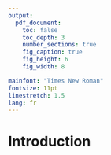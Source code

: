 ```yaml
---
output:
  pdf_document:
    toc: false
    toc_depth: 3
    number_sections: true
    fig_caption: true
    fig_height: 6
    fig_width: 8

mainfont: "Times New Roman"
fontsize: 11pt
linestretch: 1.5
lang: fr
---
```


<!-- PAGE DE GARDE  -->

```{=tex}
\begin{titlepage}

\vspace{1cm}
\begin{center}

\textit{Université Paris Cité}

BUT SD FA EMS - 2025

\vspace{5mm}

\textsc{Situation d'évaluation et d'apprentissage}

\vfill 

{\Huge\bfseries Suivi et calibration d'un modèle de scoring bancaire\par}

{\Large\bfseries \par}

\vfill

{\large\itshape Réalisé par}

{\large Rachid SAHLI}

\vspace{5mm}

\end{center}
\end{titlepage}
```
```{=tex}
\newpage
\pagenumbering{arabic}
```
\phantomsection

<!-- PAGE DE GARDE: FIN  -->

<!-- TABLE DES MATIÈRES -->

```{=tex}
\newpage
\tableofcontents
```
<!-- TABLE DES MATIÈRES: FIN -->

\newpage

# Introduction
